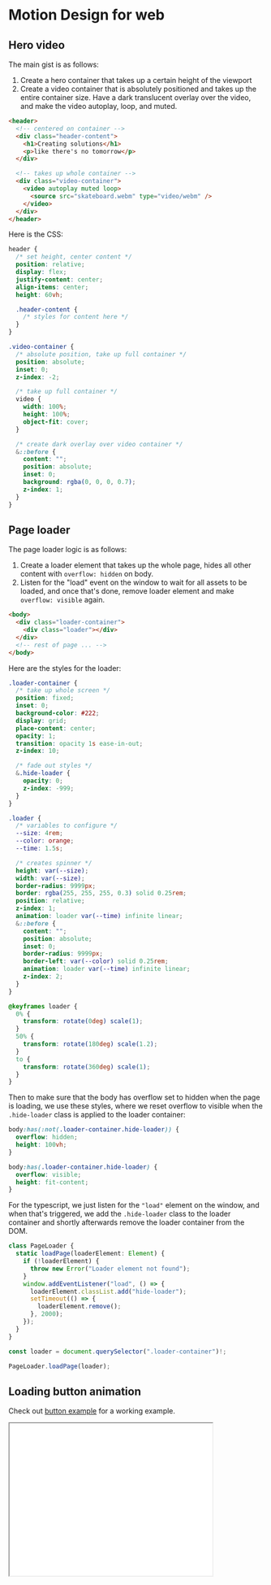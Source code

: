 
# Motion Design for web

## Hero video

The main gist is as follows:

1. Create a hero container that takes up a certain height of the viewport
2. Create a video container that is absolutely positioned and takes up the entire container size. Have a dark translucent overlay over the video, and make the video autoplay, loop, and muted.

```html
<header>
  <!-- centered on container -->
  <div class="header-content">
    <h1>Creating solutions</h1>
    <p>like there's no tomorrow</p>
  </div>

  <!-- takes up whole container -->
  <div class="video-container">
    <video autoplay muted loop>
      <source src="skateboard.webm" type="video/webm" />
    </video>
  </div>
</header>
```

Here is the CSS:

```css
header {
  /* set height, center content */
  position: relative;
  display: flex;
  justify-content: center;
  align-items: center;
  height: 60vh;

  .header-content {
    /* styles for content here */
  }
}

.video-container {
  /* absolute position, take up full container */
  position: absolute;
  inset: 0;
  z-index: -2;

  /* take up full container */
  video {
    width: 100%;
    height: 100%;
    object-fit: cover;
  }

  /* create dark overlay over video container */
  &::before {
    content: "";
    position: absolute;
    inset: 0;
    background: rgba(0, 0, 0, 0.7);
    z-index: 1;
  }
}
```

## Page loader

The page loader logic is as follows:

1. Create a loader element that takes up the whole page, hides all other content with `overflow: hidden` on body.
2. Listen for the "load" event on the window to wait for all assets to be loaded, and once that's done, remove loader element and make `overflow: visible` again.

```html
<body>
  <div class="loader-container">
    <div class="loader"></div>
  </div>
  <!-- rest of page ... -->
</body>
```

Here are the styles for the loader:

```css
.loader-container {
  /* take up whole screen */
  position: fixed;
  inset: 0;
  background-color: #222;
  display: grid;
  place-content: center;
  opacity: 1;
  transition: opacity 1s ease-in-out;
  z-index: 10;

  /* fade out styles */
  &.hide-loader {
    opacity: 0;
    z-index: -999;
  }
}

.loader {
  /* variables to configure */
  --size: 4rem;
  --color: orange;
  --time: 1.5s;

  /* creates spinner */
  height: var(--size);
  width: var(--size);
  border-radius: 9999px;
  border: rgba(255, 255, 255, 0.3) solid 0.25rem;
  position: relative;
  z-index: 1;
  animation: loader var(--time) infinite linear;
  &::before {
    content: "";
    position: absolute;
    inset: 0;
    border-radius: 9999px;
    border-left: var(--color) solid 0.25rem;
    animation: loader var(--time) infinite linear;
    z-index: 2;
  }
}

@keyframes loader {
  0% {
    transform: rotate(0deg) scale(1);
  }
  50% {
    transform: rotate(180deg) scale(1.2);
  }
  to {
    transform: rotate(360deg) scale(1);
  }
}
```

Then to make sure that the body has overflow set to hidden when the page is loading, we use these styles, where we reset overflow to visible when the `.hide-loader` class is applied to the loader container:

```css
body:has(:not(.loader-container.hide-loader)) {
  overflow: hidden;
  height: 100vh;
}

body:has(.loader-container.hide-loader) {
  overflow: visible;
  height: fit-content;
}
```

For the typescript, we just listen for the `"load"` element on the window, and when that's triggered, we add the `.hide-loader` class to the loader container and shortly afterwards remove the loader container from the DOM.

```ts
class PageLoader {
  static loadPage(loaderElement: Element) {
    if (!loaderElement) {
      throw new Error("Loader element not found");
    }
    window.addEventListener("load", () => {
      loaderElement.classList.add("hide-loader");
      setTimeout(() => {
        loaderElement.remove();
      }, 2000);
    });
  }
}

const loader = document.querySelector(".loader-container")!;

PageLoader.loadPage(loader);
```

## Loading button animation

Check out [button example](/examples/loading-button) for a working example.

<iframe
  src="/examples/loading-button"
  width="400"
  height="300"
  loading="lazy"
  scrolling="no"
/>

For this animation, we create a loading animation where three dots bounce up and down.

Here are the steps:

1. When the button is clicked, wait for some asynchronous operation to finish. Before that, add the `.loading` class to the button and append a loading container with three dot elements inside of it. That loading container will be overlayed on top of the button to hide the text content.
2. When the async operation is finished, remove the loading dots from the DOM and remove the loading class.

```css
.btn {
  --bg-color: #000000;
  --text-color: #ffffff;
  background-color: var(--bg-color);
  border-radius: 9999px;
  width: 15rem;
  padding: 0.5rem;
  text-align: center;
  font-weight: 600;
  color: var(--text-color);
  text-transform: capitalize;
  font-size: 1rem;
  overflow: hidden;
  cursor: pointer;
}

.btn.loading {
  /* prevent overflow */
  overflow: hidden;
  position: relative;
  cursor: wait;

  /*  */
  .loader-container {
    display: flex;
    position: absolute;
    top: 0;
    left: 0;
    width: 100%;
    height: 100%;
    z-index: 10;
    background-color: var(--bg-color);
    gap: 0.5rem;
    justify-content: center;
    align-items: center;
    .dot {
      width: 0.5rem;
      height: 0.5rem;
      border-radius: 9999px;
      background-color: var(--text-color);
      animation: loading 1s infinite ease-in-out;
      animation-delay: calc(var(--num) * 0.1s);
    }
  }
}

@keyframes loading {
  0% {
    transform: scale(1);
  }
  33% {
    transform: scale(1.5);
  }
  66% {
    transform: scale(0.5);
  }
  100% {
    transform: scale(1);
  }
}
```

And this is the script. Here's the basic flow:

1. Button gets clicked
2. Add loading class, append loading container with dots inside of button.
3. After async operation completes, remove classes and loading container.

```ts
class LoadingButton {
  constructor(private button: HTMLButtonElement) {}

  onClick(cb: () => void | Promise<void>) {
    const button = this.button;
    button.addEventListener("click", async () => {
      // add css classes and add dots
      button.classList.add("loading");
      const loaderContainer = document.createElement("div");
      loaderContainer.classList.add("loader-container");
      loaderContainer.innerHTML = `
        <div class="dot" style="--num:1;"></div>
        <div class="dot" style="--num:2;"></div>
        <div class="dot" style="--num:3;"></div>
    `;
      button.appendChild(loaderContainer);

      // perform callback
      await cb();

      // remove loading styles
      button.classList.remove("loading");
      loaderContainer.remove();
    });
  }
}

const button = new LoadingButton(document.querySelector("button")!);

const sleep = (ms: number) => new Promise((resolve) => setTimeout(resolve, ms));

// simulate network request for 5 seconds
button.onClick(async () => {
  await sleep(5000);
});
```

## Hamburger button

```html
<button class="menu-button">
  <span></span>
  <span></span>
  <span></span>
</button>
```

```css
.menu-button {
  display: flex;
  flex-direction: column;
  justify-content: space-between;
  align-items: stretch;
  width: 1.25rem;
  height: 1rem;
  border: none;
  background: none;
  cursor: pointer;

  span {
    width: 100%;
    display: block;
    height: 2px;
    background-color: #222;
    border-radius: 0.25rem;
    transition: transform 0.3s ease;

    &:nth-child(2) {
      transform-origin: center center;
    }
  }
}

.menu-button.menu-button-open {
  span:nth-child(1) {
    transform: translat    <button class="menu-button">
      <span></span>
      <span></span>
      <span></span>
    </button>
    transform: scaleX(0);
  }
  span:nth-child(3) {
    transform: translate3d(0, -8px, 0) rotate(-45deg);
  }
}
```

<MenuButtonExample />

## Creating a debugger element for mousemouse Events

First, create the debugger class that instantiates a `.debugger` element in the DOM.

```typescript
class Debugger {
  private static _element: HTMLElement;

  private static get element() {
    if (!Debugger._element) {
      return Debugger.create();
    }
    return Debugger._element;
  }

  private static create() {
    try {
      const debuggerElement = selectWithThrow(".debugger") as HTMLElement;
      return debuggerElement;
    } catch (error) {
      console.log("creating new debugger element");
      const debuggerElement = document.createElement("div");
      debuggerElement.classList.add("debugger");
      document.body.appendChild(debuggerElement);
      return debuggerElement;
    }
  }

  static hideDebugger() {
    Debugger.element.style.display = "none";
  }

  static showDebugger() {
    Debugger.element.style.display = "block";
  }

  static displayInfo(info: Record<string, any>) {
    Debugger.element.innerHTML = "";
    const list = document.createElement("ul");
    for (const key in info) {
      const listItem = document.createElement("li");
      listItem.textContent = `${key}: ${info[key]}`;
      list.appendChild(listItem);
    }
    Debugger.element.appendChild(list);
  }
}
```

Then here is the CSS:

```css
.debugger {
  position: fixed;
  left: 0;
  bottom: 0;
  background-color: rgba(34, 34, 34, 0.725);
  box-shadow: 0 5px 10px rgba(0, 0, 0, 0.1);
  padding: 1rem;
  min-width: 15rem;
  max-width: 20rem;
  min-height: 10rem;
  color: white;
}
```

And here is an example of how to use it:

```ts
Debugger.showDebugger();

const magneto = selectWithThrow(".magneto") as HTMLButtonElement;

magneto.addEventListener("mousemove", (e: MouseEvent) => {
  let { bottom, height, left, right, top, width, x, y } =
    magneto.getBoundingClientRect();
  const buttonStrength = 40;
  const textStrength = 80;
  Debugger.displayInfo({
    cursorX: e.clientX,
    cursorY: e.clientY,
    bottom,
    height,
    left,
    right,
    top,
    width,
    leftCornerOfElement: `(${x}, ${y})`,
  });
});
```
